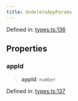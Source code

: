 ```yaml
---
title: UndeleteAppParams
---
```


Defined in: [types.ts:136](https://github.com/LIT-Protocol/Vincent/blob/4f61b0b06d818c2273457b0cc8a4e68ed21a72ed/packages/libs/contracts-sdk/src/types.ts#L136)

## Properties

### appId

> **appId**: `number`

Defined in: [types.ts:137](https://github.com/LIT-Protocol/Vincent/blob/4f61b0b06d818c2273457b0cc8a4e68ed21a72ed/packages/libs/contracts-sdk/src/types.ts#L137)
